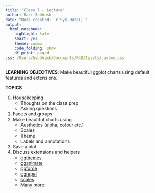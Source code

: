 ```yaml
---
title: "Class 7 - Lecture"
author: Hari Subhash
date: "Date created: `r Sys.Date()`"
output:
  html_notebook:
    highlight: kate
    smart: yes
    theme: cosmo
    code_folding: show
    df_print: paged
css: /Users/hsubhash/Documents/R4D/Assets/custom.css
---
```


**LEARNING OBJECTIVES**: Make beautiful ggplot charts using default features and extensions.

**TOPICS**

0. Housekeeping
    + Thoughts on the class prep
    + Asking questions
2. Facets and groups
3. Make beautiful charts using
    + Aesthetics (alpha, colour etc.)
    + Scales
    + Theme
    + Labels and annotations
4. Save a plot
5. Discuss extensions and helpers
    + [ggthemes](https://yutannihilation.github.io/allYourFigureAreBelongToUs/ggthemes/)
    + [gganimate](https://gganimate.com/)
    + [ggforce](https://www.data-imaginist.com/2019/the-ggforce-awakens-again/)
    + [ggrepel](https://github.com/slowkow/ggrepel)
    + [scales](https://scales.r-lib.org/)
    + [Many more](https://www.ggplot2-exts.org/gallery/)
